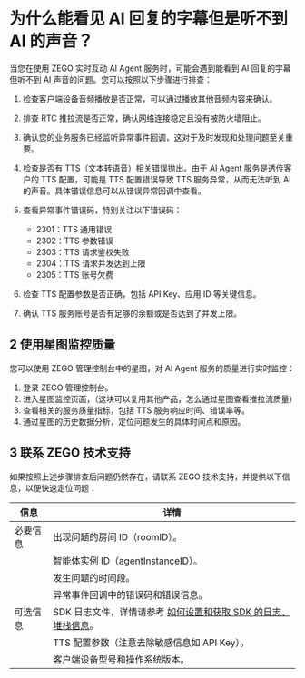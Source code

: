 # 为什么能看见 AI 回复的字幕但是听不到 AI 的声音？

当您在使用 ZEGO 实时互动 AI Agent 服务时，可能会遇到能看到 AI 回复的字幕但听不到 AI 声音的问题。您可以按照以下步骤进行排查：

1. 检查客户端设备音频播放是否正常，可以通过播放其他音频内容来确认。

2. 排查 RTC 推拉流是否正常，确认网络连接稳定且没有被防火墙阻止。

3. 确认您的业务服务已经监听异常事件回调，这对于及时发现和处理问题至关重要。

4. 检查是否有 TTS（文本转语音）相关错误抛出。由于 AI Agent 服务是透传客户的 TTS 配置，可能是 TTS 配置错误导致 TTS 服务异常，从而无法听到 AI 的声音。具体错误信息可以从错误异常回调中查看。

5. 查看异常事件错误码，特别关注以下错误码：
   - 2301：TTS 通用错误
   - 2302：TTS 参数错误
   - 2303：TTS 请求鉴权失败
   - 2304：TTS 请求并发达到上限
   - 2305：TTS 账号欠费

6. 检查 TTS 配置参数是否正确，包括 API Key、应用 ID 等关键信息。

7. 确认 TTS 服务账号是否有足够的余额或是否达到了并发上限。

## 2 使用星图监控质量

您可以使用 ZEGO 管理控制台中的星图，对 AI Agent 服务的质量进行实时监控：

1. 登录 ZEGO 管理控制台。
2. 进入星图监控页面，（这块可以复用其他产品，怎么通过星图查看推拉流质量）
3. 查看相关的服务质量指标，包括 TTS 服务响应时间、错误率等。
4. 通过星图的历史数据分析，定位问题发生的具体时间点和原因。

## 3 联系 ZEGO 技术支持

如果按照上述步骤排查后问题仍然存在，请联系 ZEGO 技术支持，并提供以下信息，以便快速定位问题：

| 信息 | 详情 |
| --- | --- |
| 必要信息 | 出现问题的房间 ID（roomID）。 |
| | 智能体实例 ID（agentInstanceID）。 |
| | 发生问题的时间段。 |
| | 异常事件回调中的错误码和错误信息。 |
| 可选信息 | SDK 日志文件，详情请参考 [如何设置和获取 SDK 的日志、堆栈信息](https://doc-zh.zego.im/faq/express%5FsdkLog)。 |
| | TTS 配置参数（注意去除敏感信息如 API Key）。 |
| | 客户端设备型号和操作系统版本。 |